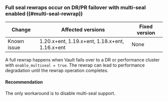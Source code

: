 ### Full seal rewraps occur on DR/PR failover with multi-seal enabled ((#multi-seal-rewrap)) <EnterpriseAlert inline="true" />

| Change      | Affected versions                              | Fixed version |
|-------------|------------------------------------------------|---------------|
| Known issue | 1.20.x+ent, 1.19.x+ent, 1.18.x+ent, 1.16.x+ent | None          |

A full rewrap happens when Vault fails over to a DR or performance cluster with `enable_multiseal = true`.
The rewrap can lead to performance degradation until the rewrap operation completes.

#### Recommendation

The only workaround is to disable multi-seal support.
